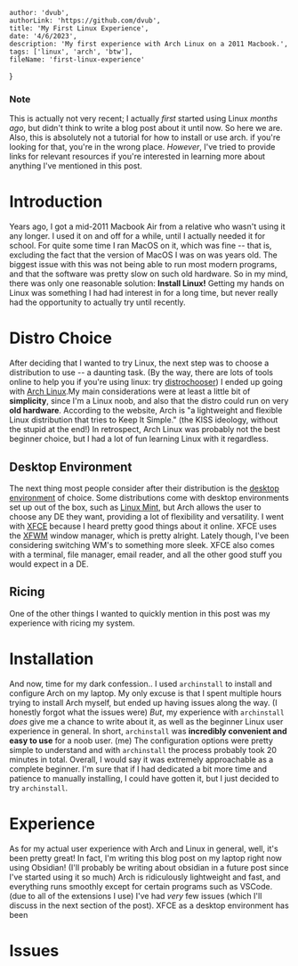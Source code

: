 
    author: 'dvub',
    authorLink: 'https://github.com/dvub',
    title: 'My First Linux Experience',
    date: '4/6/2023',
    description: 'My first experience with Arch Linux on a 2011 Macbook.',
    tags: ['linux', 'arch', 'btw'],
    fileName: 'first-linux-experience'
}

### Note
This is actually not very recent; I actually *first* started using Linux *months ago*, but didn't think to write a blog post about it until now. So here we are.
Also, this is absolutely not a tutorial for how to install or use arch. if you're looking for that, you're in the wrong place. *However*, I've tried to provide links for relevant resources if you're interested in learning more about anything I've mentioned in this post. 

# Introduction
Years ago, I got a mid-2011 Macbook Air from a relative who wasn't using it any longer. I used it on and off for a while, until I actually needed it for school. For quite some time I ran MacOS on it, which was fine -- that is, excluding the fact that the version of MacOS I was on was years old. The biggest issue with this was not being able to run most modern programs, and that the software was pretty slow on such old hardware. So in my mind, there was only one reasonable solution: **Install Linux!** Getting my hands on Linux was something I had had interest in for a long time, but never really had the opportunity to actually try until recently.

# Distro Choice
After deciding that I wanted to try Linux, the next step was to choose a distribution to use -- a daunting task. (By the way, there are lots of tools online to help you if you're using linux: try [distrochooser](https://distrochooser.de/)) I ended up going with [Arch Linux](https://archlinux.org/).My main considerations were at least a little bit of **simplicity**, since I'm a Linux noob, and also that the distro could run on very **old hardware**. According to the website, Arch is "a lightweight and flexible Linux distribution that tries to Keep It Simple." (the KISS ideology, without the stupid at the end!) In retrospect, Arch Linux was probably not the best beginner choice, but I had a lot of fun learning Linux with it regardless. 

## Desktop Environment
The next thing most people consider after their distribution is the [desktop environment](https://en.wikipedia.org/wiki/Desktop_environment) of choice. Some distributions come with desktop environments set up out of the box, such as [Linux Mint](https://linuxmint.com/), but Arch allows the user to choose any DE they want, providing a lot of flexibility and versatility. I went with [XFCE](https://www.xfce.org/) because I heard pretty good things about it online. XFCE uses the [XFWM](https://docs.xfce.org/xfce/xfwm4/introduction) window manager, which is pretty alright. Lately though, I've been considering switching WM's to something more sleek.  XFCE also comes with a terminal, file manager, email reader, and all the other good stuff you would expect in a DE. 
## Ricing
One of the other things I wanted to quickly mention in this post was my experience with ricing my system. 
# Installation
And now, time for my dark confession.. I used `archinstall` to install and configure Arch on my laptop. My only excuse is that I spent multiple hours trying to install Arch myself, but ended up having issues along the way. (I honestly forgot what the issues were) *But*, my experience with `archinstall` *does* give me a chance to write about it, as well as the beginner Linux user experience in general. In short, `archinstall` was **incredibly convenient and easy to use** for a noob user. (me) The configuration options were pretty simple to understand and with `archinstall` the process probably took 20 minutes in total. Overall, I would say it was extremely approachable as a complete beginner. I'm sure that if I had dedicated a bit more time and patience to manually installing, I could have gotten it, but I just decided to try `archinstall`. 

# Experience
As for my actual user experience with Arch and Linux in general, well, it's been pretty great! In fact, I'm writing this blog post on my laptop right now using Obsidian! (I'll probably be writing about obsidian in a future post since I've started using it so much) Arch is ridiculously lightweight and fast, and everything runs smoothly except for certain programs such as VSCode. (due to all of the extensions I use) I've had *very* few issues (which I'll discuss in the next section of the post). XFCE as a desktop environment has been 
# Issues

